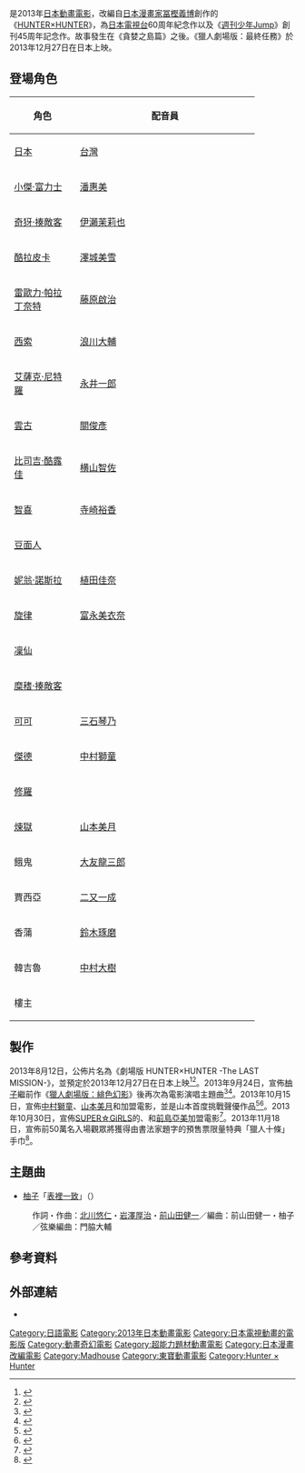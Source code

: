 {{noteTA
|G1=Show
|G2=Movie
|G3=HUNTER
|T=zh:獵人劇場版：最終任務;zh-tw:獵人劇場版：最終任務;zh-hk:全職獵人劇場版：最終任務
|1=zh:劇場版 HUNTER×HUNTER;zh-tw:獵人劇場版;zh-hk:全職獵人劇場版}}
{{電影資訊框
| 片名 = 獵人劇場版：最終任務
| 電影原名 = {{lang|ja|劇場版 HUNTER×HUNTER -The LAST MISSION-}}
| 圖像 = Hunter_x_Hunter_The_Last_Mission_poster.jpg
| 圖像說明 = 日本電影海報
| 片名表記 = {{Infobox name module
| japanese = 劇場版 HUNTER×HUNTER -The LAST MISSION-
| kana = げきじょうばん ハンターハンター -ザ・ラストミッション-
}}
| 副標題 = 
| 導演 = [[川口敬一郎|川口敬一郎]]
| 製片 = 
| 編劇 = 
| 劇本 = [[岸間信明|岸間信明]]
| 故事 = 
| 原著 = {{Based on|[[HUNTER×HUNTER|HUNTER×HUNTER]]|[[冨樫義博|冨樫義博]]}}
| 旁白 = 
| 統籌 = 
| 主演 = {{Plainlist|
* [[潘惠美|潘惠美]]
* [[伊瀨茉莉也|伊瀨茉莉也]]
* [[藤原啟治|藤原啟治]]
* [[澤城美雪|澤城美雪]]
* [[浪川大輔|浪川大輔]]
* [[永井一郎|永井一郎]]
* [[三石琴乃|三石琴乃]]
* [[富永美衣奈|富永美衣奈]]
* [[大友龍三郎|大友龍三郎]]
* [[横山智佐|横山智佐]]
* [[關俊彥|關俊彥]]
* {{link-ja|會一太郎|会一太郎}}
* [[寺崎裕香|寺崎裕香]]
* [[中村獅童_(二代目)|中村獅童]]
* {{link-ja|天野博之|天野ひろゆき}}
* [[山本美月|山本美月]]
}}
| 配樂 = {{link-ja|平野義久|平野義久}}
| 主題曲 = [[柚子_(組合)|柚子]]<br />「{{link-ja|表裏一體|表裏一体}}」
| 片尾曲 = 
| 攝影 = 
| 剪輯 = 
| 音效 =
| 製片商 = [[MADHOUSE|MADHOUSE]]
| 片長 = 98分鐘
| 產地 = {{JPN}}
| 語言 = [[日語|日語]]
| 上映日期 = {{flagicon|JPN}} 2013年12月27日<br />{{flagicon|ROC}} 2014年2月14日<br />{{flagicon|HKG}} 2014年4月17日
| 發行商   = {{flagicon|JPN}} [[東寶|東寶]]<br />{{flagicon|ROC}} [[木棉花國際|木棉花國際]]<br />{{flagicon|HKG}} [[新映影片|新映影片]]
| 發行日期 = 
| 公映許可 = 
| 預算 = 
| 票房 = 5.8億[[日圓|日圓]]
| 前集 = 《[[獵人劇場版：緋色幻影|獵人劇場版：緋色幻影]]》
| 續集 = 
| 中國大陸片名 =
| 香港片名 = 全職獵人劇場版：最終任務
| 臺灣片名 = 獵人劇場版：最終任務
| 新加坡片名 = 
| 馬來西亞片名 = 
| 官方網站 = 
}}
{{日本作品|獵人劇場版：最終任務|劇場版 HUNTER×HUNTER -The LAST MISSION-|Hunter × Hunter: The Last Mission}}是2013年[[日本|日本]][[動畫電影|動畫電影]]，改編自[[日本漫畫家|日本漫畫家]][[冨樫義博|冨樫義博]]創作的《[[HUNTER×HUNTER|HUNTER×HUNTER]]》，為[[日本電視台|日本電視台]]60周年紀念作以及《[[週刊少年Jump|週刊少年Jump]]》創刊45周年記念作。故事發生在《貪婪之島篇》之後。《獵人劇場版：最終任務》於2013年12月27日在日本上映。

== 登場角色 ==
{|class="wikitable" width="50%" style="font-size:14px; text-align:center"
|-
! width=100 rowspan="2" | 角色
! width=300 colspan="3" | 配音員
|-
! width=100 | {{flagicon|JPN}} [[日本|日本]]
! width=100 | {{flagicon|ROC}} [[台灣|台灣]]
! width=100 | {{flagicon|HKG}} [[香港|香港]]
|-
| [[小傑·富力士|小傑·富力士]]
| [[潘惠美|潘惠美]]
| [[郭馨雅|郭馨雅]]
| [[張頌欣|張頌欣]]
|-
| [[奇犽·揍敵客|奇犽·揍敵客]]
| [[伊瀨茉莉也|伊瀨茉莉也]]
| [[劉如蘋|劉如蘋]]
| [[劉惠雲|劉惠雲]]
|-
| [[酷拉皮卡|酷拉皮卡]]
| [[澤城美雪|澤城美雪]]
| [[錢欣郁|錢欣郁]]
| [[李致林|李致林]]
|-
| [[雷歐力·帕拉丁奈特|雷歐力·帕拉丁奈特]]
| [[藤原啟治|藤原啟治]]
| [[陳彥鈞|陳彥鈞]]
| [[陳廷軒_(配音員)|陳廷軒]]
|-
| [[西索|西索]]
| [[浪川大輔|浪川大輔]]
| [[林谷珍|林谷珍]]
| [[李凱傑|李凱傑]]
|-
| [[HUNTER×HUNTER角色列表#會長|艾薩克·尼特羅]]
| [[永井一郎|永井一郎]]
| [[黃天佑|黃天佑]]
| [[譚炳文|譚炳文]]
|-
| [[HUNTER×HUNTER角色列表#天空鬥技場|雲古]]
| [[關俊彥|關俊彥]]
| [[宋昱璁|宋昱璁]]
| [[黃積權|黃積權]]
|-
| [[HUNTER×HUNTER角色列表#遊戲玩家|比司吉·酷露佳]]
| [[横山智佐|横山智佐]]
| [[錢欣郁|錢欣郁]]
| [[鄭麗麗|鄭麗麗]]
|-
| [[HUNTER×HUNTER角色列表#天空鬥技場|智喜]]
| [[寺崎裕香|寺崎裕香]]
| [[錢欣郁|錢欣郁]]
| [[陳琴雲|陳琴雲]]
|-
| [[HUNTER×HUNTER角色列表#事務員|豆面人]]
| {{link-ja|會一太郎|会一太郎}}
| [[宋昱璁|宋昱璁]]
| [[張方正|張方正]]
|-
| [[HUNTER×HUNTER角色列表#諾斯拉家族|妮翁·諾斯拉]]
| [[植田佳奈|植田佳奈]]
| [[郭馨雅|郭馨雅]]
| [[何寶珊|何寶珊]]
|-
| [[HUNTER×HUNTER角色列表#諾斯拉護衛團|旋律]]
| [[富永美衣奈|富永美衣奈]]
| [[劉如蘋|劉如蘋]]
| [[曾佩儀|曾佩儀]]
|-
| [[HUNTER×HUNTER角色列表#諾斯拉護衛團|凜仙]]
| {{link-ja|濱添伸也|浜添伸也}}
| 
|
|-
| [[HUNTER×HUNTER角色列表#家族成員|糜䅲·揍敵客]]
| {{link-ja|齊藤貴美子|斉藤貴美子}}
| [[宋昱璁|宋昱璁]]
| [[巫哲棋|巫哲棋]]
|-
| [[HUNTER×HUNTER角色列表#天空鬥技場|可可]]
| [[三石琴乃|三石琴乃]]
| [[錢欣郁|錢欣郁]]
| [[詹健兒|詹健兒]]
|-
| [[HUNTER×HUNTER角色列表#劇場版第2作：最終任務|傑德]]
| [[中村獅童_(二代目)|中村獅童]]
| [[林谷珍|林谷珍]]
| [[黃啟昌|黃啟昌]]
|-
| [[HUNTER×HUNTER角色列表#劇場版第2作：最終任務|修羅]]
| {{link-ja|天野博之|天野ひろゆき}}
| [[宋昱璁|宋昱璁]]
| [[梁偉德|梁偉德]]
|-
| [[HUNTER×HUNTER角色列表#劇場版第2作：最終任務|煉獄]]
| [[山本美月|山本美月]]
| [[郭馨雅|郭馨雅]]
| [[凌晞|凌晞]]
|-
| 餓鬼
| [[大友龍三郎|大友龍三郎]]
| [[陳彥鈞|陳彥鈞]]
| [[陳欣_(配音員)|陳欣]]
|-
| 賈西亞
| [[二又一成|二又一成]]
| 
|
|-
| 香蒲
| [[鈴木琢磨|鈴木琢磨]]
|
|
|-
| 韓吉魯
| [[中村大樹|中村大樹]]
| [[陳彥鈞|陳彥鈞]]
| 
|-
| 樓主
| {{link-ja|松山鷹志|松山鷹志}}
|
|
|}

== 製作 ==
2013年8月12日，公佈片名為《劇場版 HUNTER×HUNTER -The LAST MISSION-》，並預定於2013年12月27日在日本上映<ref>{{cite web|url=https://eiga.com/news/20130813/17/|title=「劇場版 HUNTER×HUNTER」第2弾のタイトル決定＆12月27日公開|publisher=映画.com|date=2013-08-13|accessdate=2020-09-25|language=ja|archive-date=2017-02-04|archive-url=https://web.archive.org/web/20170204023751/http://eiga.com/news/20130813/17/|dead-url=no}}</ref><ref>{{cite web|url=https://www.cinematoday.jp/news/N0055509|title=劇場版「HUNTER×HUNTER」第2弾タイトル＆公開日決定！ハンター協会の闇が明らかに|publisher=シネマトゥデイ|date=2013-08-12|accessdate=2020-09-25|language=ja|archive-date=2021-11-11|archive-url=https://web.archive.org/web/20211111185536/https://www.cinematoday.jp/news/N0055509|dead-url=no}}</ref>。2013年9月24日，宣佈[[柚子_(組合)|柚子]]繼前作《[[獵人劇場版：緋色幻影|獵人劇場版：緋色幻影]]》後再次為電影演唱主題曲<ref>{{cite web|url=https://www.cinematoday.jp/news/N0056668|title=ゆず史上初、シリーズ2作連続！『劇場版HUNTER×HUNTER』主題歌！|publisher=シネマトゥデイ|date=2013-09-24|accessdate=2020-09-25|language=ja}}</ref><ref>{{cite web|url=https://eiga.com/news/20130926/1/|title=ゆず、2作連続で「劇場版 HUNTER×HUNTER」主題歌に新曲提供|publisher=映画.com|date=2013-09-26|accessdate=2020-09-25|language=ja|archive-date=2017-02-04|archive-url=https://web.archive.org/web/20170204084948/http://eiga.com/news/20130926/1/|dead-url=no}}</ref>。2013年10月15日，宣佈[[中村獅童_(二代目)|中村獅童]]、[[山本美月|山本美月]]和{{link-ja|天野博之|天野ひろゆき}}加盟電影，並是山本首度挑戰聲優作品<ref>{{cite web|url=https://eiga.com/news/20131015/1/|title=山本美月が声優初挑戦！中村獅童＆キャイ～ン・天野と「HUNTER×HUNTER」参加|publisher=映画.com|date=2013-10-15|accessdate=2020-09-25|language=ja|archive-date=2016-04-01|archive-url=https://web.archive.org/web/20160401131613/http://eiga.com/news/20131015/1/|dead-url=no}}</ref><ref>{{cite web|url=https://www.cinematoday.jp/news/N0057097|title=『劇場版HUNTER×HUNTER』第2弾、ゲスト声優に中村獅童・天野ひろゆき・山本美月！|publisher=シネマトゥデイ|date=2013-10-15|accessdate=2020-09-25|language=ja}}</ref>。2013年10月30日，宣佈[[SUPER☆GiRLS|SUPER☆GiRLS]]的{{link-ja|志村理佳|志村理佳}}、{{link-ja|田中美麗|田中美麗}}和[[前島亞美|前島亞美]]加盟電影<ref>{{cite web|url=https://eiga.com/news/20131030/6/|title=スパガのメンバー3人「劇場版 HUNTER×HUNTER」にゲスト声優出演|publisher=映画.com|date=2013-10-30|accessdate=2020-09-25|language=ja}}</ref>。2013年11月18日，宣佈前50萬名入場觀眾將獲得由書法家{{link-ja|武田雙雲|武田双雲}}題字的預售票限量特典「獵人十條」手巾<ref>{{cite web|url=https://eiga.com/news/20131118/13/|title=「劇場版 HUNTER×HUNTER」と書道家・武田双雲がコラボ　先着50万人に手ぬぐい|publisher=映画.com|date=2013-11-18|accessdate=2020-09-25|language=ja|archive-date=2016-05-23|archive-url=https://web.archive.org/web/20160523134145/http://eiga.com/news/20131118/13/|dead-url=no}}</ref>。

== 主題曲 ==
* [[柚子_(組合)|柚子]]「[[表裡一致|表裡一致]]」（{{link-ja|SENHA & Co.|セーニャ・アンド・カンパニー}}）
: 作詞・作曲：[[北川悠仁|北川悠仁]]・[[岩澤厚治|岩澤厚治]]・[[前山田健一|前山田健一]]／編曲：前山田健一・柚子／弦樂編曲：門脇大輔

== 參考資料 ==
{{Reflist|30em}}

== 外部連結 ==
* {{Official|http://www.hxh-movie.jp/}}{{ja}}

{{HXH}}
{{Madhouse}}
{{川口敬一郎執導作品}}
{{DEFAULTSORT:Hunter × Hunter: The Last Mission}}
[[Category:日語電影|Category:日語電影]]
[[Category:2013年日本動畫電影|Category:2013年日本動畫電影]]
[[Category:日本電視動畫的電影版|Category:日本電視動畫的電影版]]
[[Category:動畫奇幻電影|Category:動畫奇幻電影]]
[[Category:超能力題材動畫電影|Category:超能力題材動畫電影]]
[[Category:日本漫畫改編電影|Category:日本漫畫改編電影]]
[[Category:Madhouse|Category:Madhouse]]
[[Category:東寶動畫電影|Category:東寶動畫電影]]
[[Category:Hunter_×_Hunter|Category:Hunter × Hunter]]